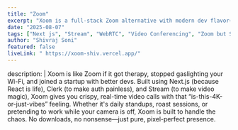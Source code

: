 ```yaml
---
title: "Zoom"
excerpt: "Xoom is a full-stack Zoom alternative with modern dev flavor—Next.js frontend, Clerk auth, Stream-powered video. No weird plugin installs. No lag. Just calls so smooth, you'll forget you're still in a meeting."
date: "2025-08-07"
tags: ["Next js", "Stream", "WebRTC", "Video Conferencing", "Zoom but Sexy"]
author: "Shivraj Soni"
featured: false
liveLink: " https://xoom-shiv.vercel.app/"
---
```


description: |
  Xoom is like Zoom if it got therapy, stopped gaslighting your Wi-Fi, and joined a startup with better devs. Built using Next.js (because React is life), Clerk (to make auth painless), and Stream (to make video magic), Xoom gives you crispy, real-time video calls with that “is-this-4K-or-just-vibes” feeling. Whether it's daily standups, roast sessions, or pretending to work while your camera is off, Xoom is built to handle the chaos. No downloads, no nonsense—just pure, pixel-perfect presence.